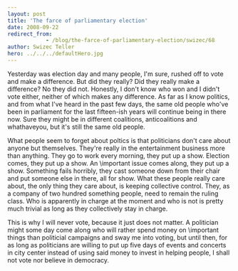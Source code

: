 ```yaml
---
layout: post
title: 'The farce of parliamentary election'
date: 2008-09-22
redirect_from: 
            - /blog/the-farce-of-parliamentary-election/swizec/68
author: Swizec Teller
hero: ../../../defaultHero.jpg
---
```

Yesterday was election day and many people, I'm sure, rushed off to vote and make a difference. But did they really? Did they really make a difference? No they did not. Honestly, I don't know who won and I didn't vote either, neither of which makes any difference. As far as I know politics, and from what I've heard in the past few days, the same old people who've been in parliament for the last fifteen-ish years will continue being in there now. Sure they might be in different coalitions, anticoalitions and whathaveyou, but it's still the same old people.

What people seem to forget about poltics is that politicians don't care about anyone but themselves. They're really in the entertainment business more than anything. They go to work every morning, they put up a show. Election comes, they put up a show. An \\important issue comes along, they put up a show. Something fails horribly, they cast someone down from their chair and put someone else in there, all for show. What these people really care about, the only thing they care about, is keeping collective control. They, as a company of two hundred something people, need to remain the ruling class. Who is apparently in charge at the moment and who is not is pretty much trivial as long as they collectively stay in charge.

This is why I will never vote, because it just does not matter. A politician might some day come along who will rather spend money on \\important things than politicial campaigns and sway me into voting, but until then, for as long as politicians are willing to put up five days of events and concerts in city center instead of using said money to invest in helping people, I shall not vote nor believe in democracy.